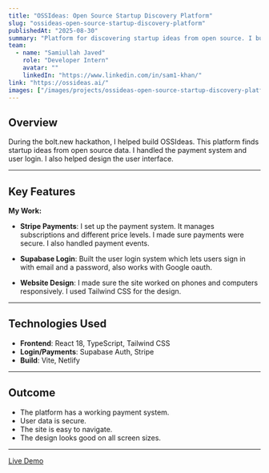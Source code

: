 ```yaml
---
title: "OSSIdeas: Open Source Startup Discovery Platform"
slug: "ossideas-open-source-startup-discovery-platform"
publishedAt: "2025-08-30"
summary: "Platform for discovering startup ideas from open source. I built the payment, login, and parts of the user interface."
team:
  - name: "Samiullah Javed"
    role: "Developer Intern"
    avatar: ""
    linkedIn: "https://www.linkedin.com/in/sam1-khan/"
link: "https://ossideas.ai/"
images: ["/images/projects/ossideas-open-source-startup-discovery-platform.png"]
---
```


## Overview

During the bolt.new hackathon, I helped build OSSIdeas. This platform finds startup ideas from open source data. I handled the payment system and user login. I also helped design the user interface.

***

## Key Features

**My Work:**
- **Stripe Payments**: I set up the payment system. It manages subscriptions and different price levels. I made sure payments were secure. I also handled payment events.

- **Supabase Login**: Built the user login system which lets users sign in with email and a password, also works with Google oauth.

- **Website Design**: I made sure the site worked on phones and computers responsively. I used Tailwind CSS for the design.

***

## Technologies Used

- **Frontend**: React 18, TypeScript, Tailwind CSS
- **Login/Payments**: Supabase Auth, Stripe
- **Build**: Vite, Netlify

***

## Outcome

- The platform has a working payment system.
- User data is secure.
- The site is easy to navigate.
- The design looks good on all screen sizes.

***

[Live Demo](https://ossideas.ai/)